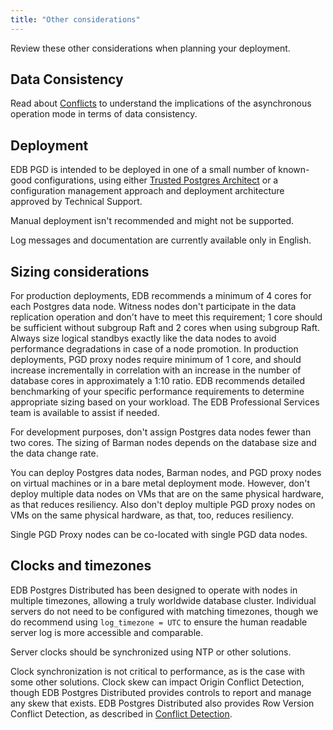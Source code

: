 ```yaml
---
title: "Other considerations"
---
```


Review these other considerations when planning your deployment.

## Data Consistency

Read about [Conflicts](consistency/conflicts/) to understand the implications of the asynchronous operation mode in terms of data consistency.

## Deployment

EDB PGD is intended to be deployed in one of a small number of known-good configurations, using either [Trusted Postgres Architect](/tpa/latest) or a configuration management approach and deployment architecture approved by Technical Support.

Manual deployment isn't recommended and might not be supported.

Log messages and documentation are currently available only in English.

## Sizing considerations

For production deployments, EDB recommends a minimum of 4 cores for each Postgres data node. Witness nodes don't participate in the data replication operation and don't have to meet this requirement; 1 core should be sufficient without subgroup Raft and 2 cores when using subgroup Raft. Always size logical standbys exactly like the data nodes to avoid performance degradations in case of a node promotion. In production deployments, PGD proxy nodes require minimum of 1 core, and should increase incrementally in correlation with an increase in the number of database cores in approximately a 1:10 ratio. EDB recommends detailed benchmarking of your specific performance requirements to determine appropriate sizing based on your workload. The EDB Professional Services team is available to assist if needed.

For development purposes, don't assign Postgres data nodes fewer than two cores. The sizing of Barman nodes depends on the database size and the data change rate.

You can deploy Postgres data nodes, Barman nodes, and PGD proxy nodes on virtual machines or in a bare metal deployment mode. However, don't deploy multiple data nodes on VMs that are on the same physical hardware, as that reduces resiliency. Also don't deploy multiple PGD proxy nodes on VMs on the same physical hardware, as that, too, reduces resiliency.

Single PGD Proxy nodes can be co-located with single PGD data nodes.

## Clocks and timezones

EDB Postgres Distributed has been designed to operate with nodes in multiple timezones, allowing a truly worldwide database cluster. Individual servers do not need to be configured with matching timezones, though we do recommend using `log_timezone = UTC` to ensure the human readable server log is more accessible and comparable.

Server clocks should be synchronized using NTP or other solutions.

Clock synchronization is not critical to performance, as is the case with some other solutions. Clock skew can impact Origin Conflict Detection, though EDB Postgres Distributed provides controls to report and manage any skew that exists. EDB Postgres Distributed also provides Row Version Conflict Detection, as described in [Conflict Detection](consistency/conflicts).

